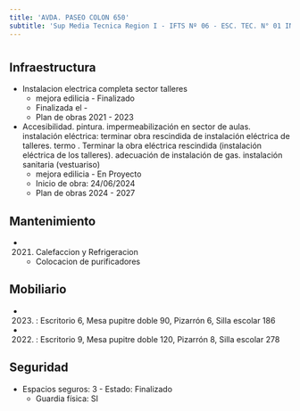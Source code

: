 ```yaml
---
title: 'AVDA. PASEO COLON 650'
subtitle: 'Sup Media Tecnica Region I - IFTS Nº 06 - ESC. TEC. N° 01 ING. OTTO KRAUSE'
---
```


#
## Infraestructura

* Instalacion electrica completa sector talleres 
    + mejora edilicia - Finalizado 
    + Finalizada el - 
    + Plan de obras 2021 - 2023 


* Accesibilidad. pintura. impermeabilización en sector de aulas. instalación eléctrica: terminar obra rescindida de instalación eléctrica de talleres. termo
. Terminar la obra eléctrica rescindida (instalación eléctrica de los talleres). adecuación de instalación de gas. instalación sanitaria (vestuariso) 
    + mejora edilicia - En Proyecto 
    + Inicio de obra: 24/06/2024 
    + Plan de obras 2024 - 2027 






## Mantenimiento

*  (2021) Calefaccion y Refrigeracion 
    + Colocacion de purificadores





## Mobiliario

*  (2023) : Escritorio 6, Mesa pupitre doble 90, Pizarrón 6, Silla escolar 186 

*  (2022) : Escritorio 9, Mesa pupitre doble 120, Pizarrón 8, Silla escolar 278 





## Seguridad

*  Espacios seguros: 3 - Estado: Finalizado 
    + Guardia física: SI



